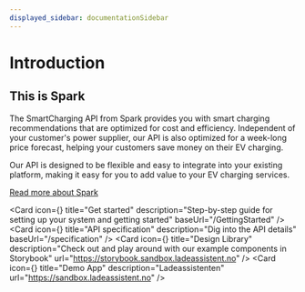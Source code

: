 ```yaml
---
displayed_sidebar: documentationSidebar
---
```



# Introduction

## This is Spark

The SmartCharging API from Spark provides you with smart charging recommendations that are optimized for cost and efficiency. Independent of your customer's power supplier, our API is also optimized for a week-long price forecast, helping your customers save money on their EV charging.

Our API is designed to be flexible and easy to integrate into your existing platform, making it easy for you to add value to your EV charging services.

[Read more about Spark](https://www.volue.com/spark)

<div style={{
  display: "grid",
  gridTemplateColumns: "repeat(2, 50%)",
  gap: "1rem",
}}>

<Card
    icon={<Rocket />}
    title="Get started"
    description="Step-by-step guide for setting up your system and getting started"
    baseUrl="/GettingStarted"
/>
<Card
    icon={<Network />}
    title="API specification"
    description="Dig into the API details"
    baseUrl="/specification"
/>
<Card
    icon={<Puzzle />}
    title="Design Library"
    description="Check out and play around with our example components in Storybook"
    url="https://storybook.sandbox.ladeassistent.no"
/>
<Card
    icon={<Lightning />}
    title="Demo App"
    description="Ladeassistenten"
    url="https://sandbox.ladeassistent.no"
/>
</div>

